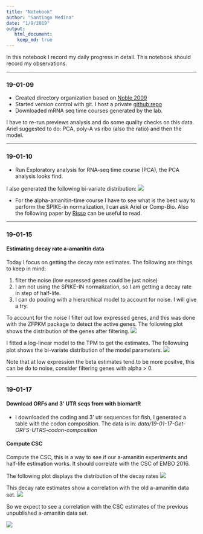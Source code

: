```yaml
---
title: "Notebook"
author: "Santiago Medina"
date: "1/9/2019"
output:
   html_document:
    keep_md: true
---
```


In this notebook I record my daily progress in detail. This notebook should record
my observations.

***
### 19-01-09

+ Created directory organization based on [Noble 2009](https://journals.plos.org/ploscompbiol/article?id=10.1371/journal.pcbi.1000424)
+ Started version control with git. I host a private [github repo](https://github.com/santiago1234/MZT-rna-stability)
+ Downloaded mRNA seq time courses generated by the lab.

I have to re-run previews analysis and do some quality checks on this data. Ariel suggested to do: PCA, poly-A vs ribo (also the ratio) and then the model.

***
### 19-01-10

+ Run Exploratory analysis for RNA-seq time course (PCA), the PCA analysis looks find.

I also generated the following bi-variate distribution: ![](../../results/19-01-10-EDA-RNA-time-course/figures/bivariate_polyA-1.png)

- For the alpha-amanitin-time course I have to see what is the best way to perform the SPIKE-in normalization, I can
  ask Ariel or Comp-Bio. Also the following paper by [Risso](https://www.nature.com/articles/nbt.2931) can be useful to read.

***
### 19-01-15 

#### Estimating decay rate a-amanitin data

Today I focus on getting the decay rate estimates. The following are things to keep in mind:

1. filter the noise (low expressed genes could be just noise)
2. I am not using the SPIKE-IN normalization, so I am getting a decay rate in step of half-life.
3. I can do pooling with a hierarchical model to account for noise. I will give a try.

To account for the noise I filter out low expressed genes, and this was done with the ZFPKM package to detect the active genes. The following plot shows the distribution of the genes after filtering. ![](../../results/19-01-11-GetDecayRateFromTimeCourse/figures/active_genes-1.png)

I fitted a log-linear model to the TPM to get the estimates. The followuing plot shows the bi-variate distribution of the model parameters. ![](../../results/19-01-11-GetDecayRateFromTimeCourse/figures/get_estimates-1.png)

Note that at low expression the beta estimates tend to be more positve, this can be do to noise, consider filtering genes with alpha > 0.

***
### 19-01-17

#### Download ORFs and 3' UTR seqs from with biomartR

+ I downloaded the coding and 3' utr sequences for fish, I generated a table with the codon composition.
  The data is in: *data/19-01-17-Get-ORFS-UTRS-codon-composition*


#### Compute CSC

Compute the CSC, this is a way to see if our a-amanitin experiments and
half-life estimation works. It should correlate with the CSC of EMBO 2016.

The following plot displays the distribution of the decay rates ![](../../results/19-01-17-EstimateCSC/figures/vis-1.png)

This decay rate estimates show a correlation with the old a-amanitin data set.
![](../../results/19-01-17-EstimateCSC/figures/cor_with_old_data-1.png)

So we expect to see a correlation with the CSC estimates of the previous unpublished a-amanitin data set.

![](../../results/19-01-17-EstimateCSC/figures/csc_cors-1.png)

